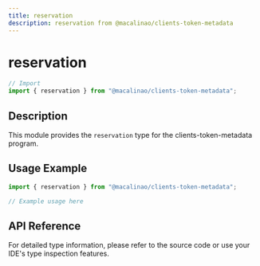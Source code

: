 ```yaml
---
title: reservation
description: reservation from @macalinao/clients-token-metadata
---
```


# reservation

```typescript
// Import
import { reservation } from "@macalinao/clients-token-metadata";
```

## Description

This module provides the `reservation` type for the clients-token-metadata program.

## Usage Example

```typescript
import { reservation } from "@macalinao/clients-token-metadata";

// Example usage here
```

## API Reference

For detailed type information, please refer to the source code or use your IDE's type inspection features.
